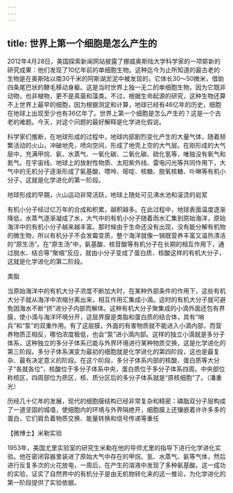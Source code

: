 ```yaml
---
---
---
```

title: 世界上第一个细胞是怎么产生的
---




2012年4月28日，美国探索新闻网站披露了挪威奥斯陆大学科学家的一项崭新的研究成果：他们发现了10亿年前的单细胞生物。这种迄今为止所知道的最古老的生物是在奥斯陆以南30千米的阿斯湖淤泥中被发现的，它体长30～50微米，借助四条尾巴状的鞭毛移动身躯。这是当时世界上独一无二的单细胞生物，因为它既非动物，也非植物，更不是真菌和藻类。不过，根据生命起源的研究，这种生物还算不上世界上最早的细胞，因为根据测定和计算，地球已经有46亿年的历史，细胞在地球上出现至少也有36亿年了。世界上第一个细胞是怎么产生的？这是一个古老的难题。今天，对这个问题的最好解释是化学进化假说。

科学家们推断，在地球形成的过程中，地球内部剧烈变化产生的大量气体，随着频繁活动的火山，冲破地壳，喷向空间，形成了地壳上空的大气层。在刚形成的大气层中，充满甲烷、氨、水蒸气、一氧化碳、二氧化碳、硫化氢等，唯独没有氧气和氮气。在宇宙线、地球上的放射性物质、太阳紫外线、雷电闪光等共同作用下，大气中的无机分子逐渐形成了氨基酸、嘌呤、嘧啶、核糖、脱氧核糖、卟啉等有机小分子，这就是化学进化的第一阶段。

地球形成的早期，火山运动非常活跃，地球上随处可见沸水池和滚烫的岩浆



有机小分子经过亿万年的合成和积累，越积越多。在此过程中，地球表面温度逐渐降低，水蒸气逐渐凝成了水，大气中的有机小分子随着雨水汇集到原始海洋，原始海洋中的有机小分子越来越丰富。那时候由于生命还没有出现，没有能分解有机物的微生物，所以有机分子不会发霉变质，整个海洋就像一锅既营养丰富又温热清洁的“原生汤”。在“原生汤”中，氨基酸、核苷酸等有机分子在长期的相互作用下，通过脱水、结合等“聚缩”反应，就由小分子变成了蛋白质、核酸这样的有机大分子，这就是化学进化的第二阶段。

类脂



当原始海洋中的有机大分子浓度不断加大时，在某种外部条件的作用下，这些有机大分子就从海洋中浓缩分离出来，相互作用汇集成小滴。这时的有机大分子就可避免因海水不断“挤”进分子内部而解体。这种有机大分子聚集成的小滴外面还包有界膜，使小滴与海洋环境分开，这层界膜是类脂和蛋白质的结合体，具有“哨兵”和“泵”的双重作用。有了这层膜，外面的有害物质就不能进入小滴内部，而营养物质正相反，哪怕浓度极低，也会“泵”进小滴内部。这样的独立小滴就是多分子体系，这种独立的多分子体系已能与外界环境进行某种物质交换，这是化学进化的第三阶段。多分子体系演变为最初的细胞就是化学进化的第四阶段，这也是最复杂、最有决定意义的阶段。在这个阶段，多分子体系内部的核酸、蛋白质等大分子“各就各位”，核酸位于多分子体系中央，蛋白质位于多分子体系四周。中央部位称核区，四周部位为质区，核、质分区后的多分子体系就是“原核细胞”了。（潘重光）

历经几十亿年的发展，现代的细胞膜结构已经非常复杂和精密：磷脂双分子层构成了一道坚固的城墙，使细胞内的环境与外界隔绝开，细胞膜上还镶嵌着许许多多的蛋白，它们肩负着物质交换、能量转换和信号传递等重任





【微博士】米勒实验



1953年，美国尤里实验室的研究生米勒在他的导师尤里的指导下进行化学进化实验。他在密闭容器里装进了原始大气中存在的甲烷、氢、水蒸气、氨等气体，然后进行反复多次的火花放电，一周后，在产生的溶液中发现了多种氨基酸。这一成功的实验，证实了自然界中的有机分子是由无机物转化来的这一推论，为化学进化的第一阶段提供了实验依据。